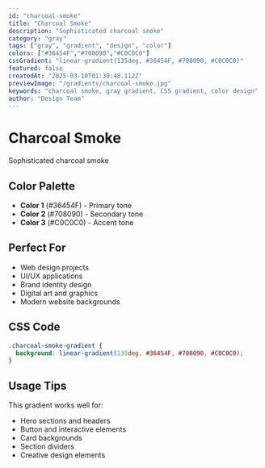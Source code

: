 ```yaml
---
id: "charcoal-smoke"
title: "Charcoal Smoke"
description: "Sophisticated charcoal smoke"
category: "gray"
tags: ["gray", "gradient", "design", "color"]
colors: ["#36454F","#708090","#C0C0C0"]
cssGradient: "linear-gradient(135deg, #36454F, #708090, #C0C0C0)"
featured: false
createdAt: "2025-03-10T01:39:48.112Z"
previewImage: "/gradients/charcoal-smoke.jpg"
keywords: "charcoal smoke, gray gradient, CSS gradient, color design"
author: "Design Team"
---
```


# Charcoal Smoke

Sophisticated charcoal smoke

## Color Palette

- **Color 1** (#36454F) - Primary tone
- **Color 2** (#708090) - Secondary tone
- **Color 3** (#C0C0C0) - Accent tone

## Perfect For

- Web design projects
- UI/UX applications
- Brand identity design
- Digital art and graphics
- Modern website backgrounds

## CSS Code

```css
.charcoal-smoke-gradient {
  background: linear-gradient(135deg, #36454F, #708090, #C0C0C0);
}
```

## Usage Tips

This gradient works well for:
- Hero sections and headers
- Button and interactive elements
- Card backgrounds
- Section dividers
- Creative design elements
